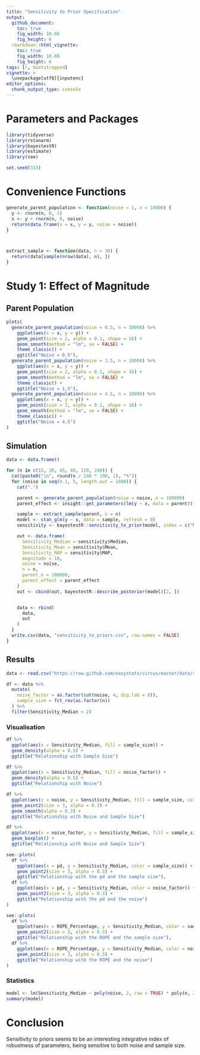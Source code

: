 ```yaml
---
title: "Sensitivity to Prior Specification"
output: 
  github_document:
    toc: true
    fig_width: 10.08
    fig_height: 6
  rmarkdown::html_vignette:
    toc: true
    fig_width: 10.08
    fig_height: 6
tags: [r, bootstrapped]
vignette: >
  \usepackage[utf8]{inputenc}
editor_options: 
  chunk_output_type: console
---
```



# Parameters and Packages


```r
library(tidyverse)
library(rstanarm)
library(bayestestR)
library(estimate)
library(see)

set.seed(333)
```



# Convenience Functions


```r
generate_parent_population <- function(noise = 1, n = 10000) {
  y <- rnorm(n, 0, 1)
  x <- y + rnorm(n, 0, noise)
  return(data.frame(x = x, y = y, noise = noise))
}



extract_sample <- function(data, n = 30) {
  return(data[sample(nrow(data), n), ])
}
```


# Study 1: Effect of Magnitude

## Parent Population
```r
plots(
  generate_parent_population(noise = 0.5, n = 10000) %>%
    ggplot(aes(x = x, y = y)) +
    geom_point(size = 2, alpha = 0.1, shape = 16) +
    geom_smooth(method = "lm", se = FALSE) +
    theme_classic() +
    ggtitle("Noise = 0.5"),
  generate_parent_population(noise = 1.5, n = 10000) %>%
    ggplot(aes(x = x, y = y)) +
    geom_point(size = 2, alpha = 0.1, shape = 16) +
    geom_smooth(method = "lm", se = FALSE) +
    theme_classic() +
    ggtitle("Noise = 1.5"),
  generate_parent_population(noise = 4.5, n = 10000) %>%
    ggplot(aes(x = x, y = y)) +
    geom_point(size = 2, alpha = 0.1, shape = 16) +
    geom_smooth(method = "lm", se = FALSE) +
    theme_classic() +
    ggtitle("Noise = 4.5")
)
```

## Simulation

```r
data <- data.frame()

for (n in c(15, 30, 45, 60, 120, 240)) {
  cat(paste0("\n", round(n / 240 * 100, 1), "%"))
  for (noise in seq(0.1, 5, length.out = 1000)) {
    cat(".")

    parent <- generate_parent_population(noise = noise, n = 100000)
    parent_effect <- insight::get_parameters(lm(y ~ x, data = parent))[2, 2]

    sample <- extract_sample(parent, n = n)
    model <- stan_glm(y ~ x, data = sample, refresh = 0)
    sensitivity <- bayestestR::sensitivity_to_prior(model, index = c("Median", "Mean", "MAP"), magnitude = 10)

    out <- data.frame(
      Sensitivity_Median = sensitivity$Median,
      Sensitivity_Mean = sensitivity$Mean,
      Sensitivity_MAP = sensitivity$MAP,
      magnitude = 10,
      noise = noise,
      n = n,
      parent_n = 100000,
      parent_effect = parent_effect
    )
    out <- cbind(out, bayestestR::describe_posterior(model)[2, ])


    data <- rbind(
      data,
      out
    )
  }
  write.csv(data, "sensitivity_to_priors.csv", row.names = FALSE)
}
```



## Results

```r
data <- read.csv("https://raw.github.com/easystats/circus/master/data/sensitivity_to_priors.csv")

df <- data %>%
  mutate(
    noise_factor = as.factor(cut(noise, 4, dig.lab = 0)),
    sample_size = fct_rev(as.factor(n))
  ) %>%
  filter(Sensitivity_Median < 2)
```

### Visualisation

```r
df %>%
  ggplot(aes(x = Sensitivity_Median, fill = sample_size)) +
  geom_density(alpha = 0.5) +
  ggtitle("Relationship with Sample Size")
```

```r
df %>%
  ggplot(aes(x = Sensitivity_Median, fill = noise_factor)) +
  geom_density(alpha = 0.5) +
  ggtitle("Relationship with Noise")
```

```r
df %>%
  ggplot(aes(x = noise, y = Sensitivity_Median, fill = sample_size, color = sample_size)) +
  geom_point2(size = 3, alpha = 0.3) +
  geom_smooth(alpha = 0.3) +
  ggtitle("Relationship with Noise and Sample Size")
```

```r
df %>%
  ggplot(aes(x = noise_factor, y = Sensitivity_Median, fill = sample_size)) +
  geom_boxplot() +
  ggtitle("Relationship with Noise and Sample Size")
```

```r
see::plots(
  df %>%
    ggplot(aes(x = pd, y = Sensitivity_Median, color = sample_size)) +
    geom_point2(size = 3, alpha = 0.3) +
    ggtitle("Relationship with the pd and the sample size"),
  df %>%
    ggplot(aes(x = pd, y = Sensitivity_Median, color = noise_factor)) +
    geom_point2(size = 3, alpha = 0.3) +
    ggtitle("Relationship with the pd and the noise")
)
```

```r
see::plots(
  df %>%
    ggplot(aes(x = ROPE_Percentage, y = Sensitivity_Median, color = sample_size)) +
    geom_point2(size = 3, alpha = 0.3) +
    ggtitle("Relationship with the ROPE and the sample size"),
  df %>%
    ggplot(aes(x = ROPE_Percentage, y = Sensitivity_Median, color = noise_factor)) +
    geom_point2(size = 3, alpha = 0.3) +
    ggtitle("Relationship with the ROPE and the noise")
)
```


### Statistics

```r
model <- lm(Sensitivity_Median ~ poly(noise, 2, raw = TRUE) * poly(n, 2, raw = TRUE), data = df)
summary(model)
```

# Conclusion

Sensitivity to priors seems to be an interesting integrative index of robustness of parameters, being sensitive to both noise and sample size.
